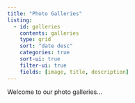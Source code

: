 ```yaml
---
title: "Photo Galleries"
listing:
  - id: galleries
    contents: galleries
    type: grid
    sort: "date desc"
    categories: true
    sort-ui: true
    filter-ui: true
    fields: [image, title, description]
---
```


Welcome to our photo galleries...
